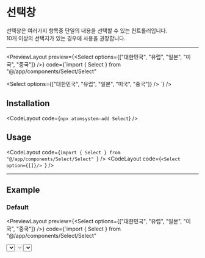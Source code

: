 
# 선택창

선택창은 여러가지 항목중 단일의 내용을 선택할 수 있는 컨트롤러입니다.  
10개 이상의 선택지가 있는 경우에 사용을 권장합니다.

---

<PreviewLayout
  preview={<Select
    options={["대한민국", "유럽", "일본", "미국", "중국"]}
  />}
  code={`import { Select } from "@/app/components/Select/Select"

<Select options={["대한민국", "유럽", "일본", "미국", "중국"]} />
`} />

## Installation

<CodeLayout code={`npx atomsystem-add Select`} />

## Usage

<CodeLayout code={`import { Select } from "@/app/components/Select/Select" `} />
<CodeLayout code={`<Select option={[]}/> `} />

---

## Example

### Default

<PreviewLayout
  preview={<Select
    options={["대한민국", "유럽", "일본", "미국", "중국"]}
  />}
  code={`import { Select } from "@/app/components/Select/Select"

<Select />
`} />

### Disabled

<PreviewLayout
  preview={<Select
    disabled
    options={["대한민국", "유럽", "일본", "미국", "중국"]}
  />}
  code={`import { Select } from "@/app/components/Select/Select"

<Select disabled />
`} />

### With Label

<PreviewLayout
  preview={<Select
    label="국가선택"
    options={["대한민국", "유럽", "일본", "미국", "중국"]}
  />}
  code={`import { Select } from "@/app/components/Select/Select"

<Select label="국가선택" />
`} />
